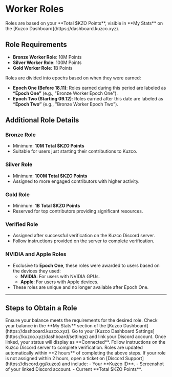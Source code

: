 
# Worker Roles

<Callout emoji="💡">
Roles are based on your **Total $KZO Points**, visible in **My Stats** on the [Kuzco Dashboard](https://dashboard.kuzco.xyz).
</Callout>

## Role Requirements

- **Bronze Worker Role**: 10M Points  
- **Silver Worker Role**: 100M Points  
- **Gold Worker Role**: 1B Points  

Roles are divided into epochs based on when they were earned:
- **Epoch One (Before 18.11)**: Roles earned during this period are labeled as **“Epoch One”** (e.g., "Bronze Worker Epoch One").
- **Epoch Two (Starting 09.12)**: Roles earned after this date are labeled as **“Epoch Two”** (e.g., "Bronze Worker Epoch Two").

## Additional Role Details

### **Bronze Role**
- Minimum: **10M Total $KZO Points**  
- Suitable for users just starting their contributions to Kuzco.

### **Silver Role**
- Minimum: **100M Total $KZO Points**  
- Assigned to more engaged contributors with higher activity.

### **Gold Role**
- Minimum: **1B Total $KZO Points**  
- Reserved for top contributors providing significant resources.

### **Verified Role**
- Assigned after successful verification on the Kuzco Discord server.  
- Follow instructions provided on the server to complete verification.

### **NVIDIA and Apple Roles**
- Exclusive to **Epoch One**, these roles were awarded to users based on the devices they used:
  - **NVIDIA**: For users with NVIDIA GPUs.
  - **Apple**: For users with Apple devices.  
- These roles are unique and no longer available after Epoch One.

---

## Steps to Obtain a Role

<Steps>
<Step title="1. Check Your Total $KZO Points">
Ensure your balance meets the requirements for the desired role. Check your balance in the **My Stats** section of the [Kuzco Dashboard](https://dashboard.kuzco.xyz).
</Step>
<Step title="2. Link Your Discord Account">
Go to your [Kuzco Dashboard Settings](https://kuzco.xyz/dashboard/settings) and link your Discord account. Once linked, your status will display as **Connected**.
</Step>
<Step title="3. Complete Verification (For Verified Role)">
Follow instructions on the Kuzco Discord server to complete verification.
</Step>
<Step title="4. Wait for Role Assignment">
Roles are updated automatically within **2 hours** of completing the above steps.
</Step>
<Step title="5. Open a Support Ticket if Needed">
If your role is not assigned within 2 hours, open a ticket on [Discord Support](https://discord.gg/kuzco) and include:
- Your **Kuzco ID**.
- Screenshot of your linked Discord account.
- Current **Total $KZO Points**.
</Step>
</Steps>
